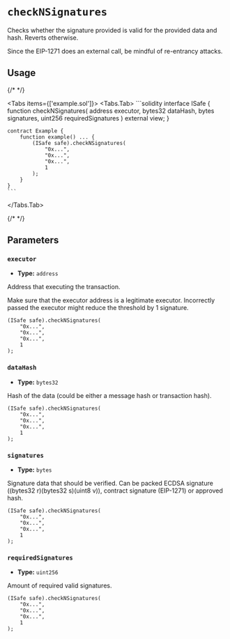 
# `checkNSignatures`

Checks whether the signature provided is valid for the provided data and hash. Reverts otherwise.

<Callout type='info'>
  Since the EIP-1271 does an external call, be mindful of re-entrancy attacks.
</Callout>

## Usage

{/* <!-- vale off --> */}

<Tabs items={['example.sol']}>
  <Tabs.Tab>
    ```solidity
    interface ISafe {
        function checkNSignatures(
            address executor,
            bytes32 dataHash,
            bytes signatures,
            uint256 requiredSignatures
        ) external view;
    }


    contract Example {
        function example() ... {
            (ISafe safe).checkNSignatures(
                "0x...",
                "0x...",
                "0x...",
                1
            );
        }
    }
    ```
  </Tabs.Tab>
</Tabs>

{/* <!-- vale on --> */}

## Parameters

### `executor`

- **Type:** `address`

Address that executing the transaction.

<Callout type='warning'>
  Make sure that the executor address is a legitimate executor. Incorrectly
  passed the executor might reduce the threshold by 1 signature.
</Callout>

```solidity focus=2
(ISafe safe).checkNSignatures(
    "0x...",
    "0x...",
    "0x...",
    1
);
```

### `dataHash`

- **Type:** `bytes32`

Hash of the data (could be either a message hash or transaction hash).

```solidity focus=3
(ISafe safe).checkNSignatures(
    "0x...",
    "0x...",
    "0x...",
    1
);
```

### `signatures`

- **Type:** `bytes`

Signature data that should be verified. Can be packed ECDSA signature ((bytes32 r)(bytes32 s)(uint8 v)), contract signature (EIP-1271) or approved hash.

```solidity focus=4
(ISafe safe).checkNSignatures(
    "0x...",
    "0x...",
    "0x...",
    1
);
```

### `requiredSignatures`

- **Type:** `uint256`

Amount of required valid signatures.

```solidity focus=5
(ISafe safe).checkNSignatures(
    "0x...",
    "0x...",
    "0x...",
    1
);
```
